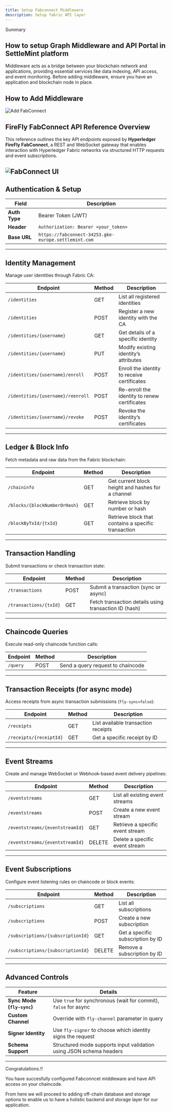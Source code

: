 ```yaml
---
title: Setup Fabconnect Middleware
description: Setup fabric API layer
---
```



<div style={{
  backgroundColor: "#e1eafd", 
  color: "#356fee", 
  padding: "0.5px 10px 10px 10px",
  borderRadius: "10px", 
  fontSize: "18px", 
  fontWeight: "bold",
  lineHeight: "1.5",
  textAlign: "left"
}}>
  Summary  
  <div style={{ fontSize: "16px", fontWeight: "normal", marginTop: "5px" }}>

</div>
</div>

## How to setup Graph Middleware and API Portal in SettleMint platform

Middleware acts as a bridge between your blockchain network and applications,
providing essential services like data indexing, API access, and event
monitoring. Before adding middleware, ensure you have an application and
blockchain node in place.

## How to Add Middleware

![Add FabConnect](../../../img/building-with-settlemint/add-fabconnect.png)

## FireFly FabConnect API Reference Overview

This reference outlines the key API endpoints exposed by **Hyperledger FireFly
FabConnect**, a REST and WebSocket gateway that enables interaction with
Hyperledger Fabric networks via structured HTTP requests and event
subscriptions.

## ![FabConnect UI](../../../img/building-with-settlemint/fabconnect-ui.png)

## Authentication & Setup

| Field         | Description                                          |
| ------------- | ---------------------------------------------------- |
| **Auth Type** | Bearer Token (JWT)                                   |
| **Header**    | `Authorization: Bearer <your_token>`                 |
| **Base URL**  | `https://fabconnect-34253.gke-europe.settlemint.com` |

---

## Identity Management

Manage user identities through Fabric CA:

| Endpoint                          | Method | Description                                  |
| --------------------------------- | ------ | -------------------------------------------- |
| `/identities`                     | GET    | List all registered identities               |
| `/identities`                     | POST   | Register a new identity with the CA          |
| `/identities/{username}`          | GET    | Get details of a specific identity           |
| `/identities/{username}`          | PUT    | Modify existing identity’s attributes        |
| `/identities/{username}/enroll`   | POST   | Enroll the identity to receive certificates  |
| `/identities/{username}/reenroll` | POST   | Re-enroll the identity to renew certificates |
| `/identities/{username}/revoke`   | POST   | Revoke the identity’s certificates           |

---

## Ledger & Block Info

Fetch metadata and raw data from the Fabric blockchain:

| Endpoint                      | Method | Description                                         |
| ----------------------------- | ------ | --------------------------------------------------- |
| `/chaininfo`                  | GET    | Get current block height and hashes for a channel   |
| `/blocks/{blockNumberOrHash}` | GET    | Retrieve block by number or hash                    |
| `/blockByTxId/{txId}`         | GET    | Retrieve block that contains a specific transaction |

---

## Transaction Handling

Submit transactions or check transaction state:

| Endpoint               | Method | Description                                           |
| ---------------------- | ------ | ----------------------------------------------------- |
| `/transactions`        | POST   | Submit a transaction (sync or async)                  |
| `/transactions/{txId}` | GET    | Fetch transaction details using transaction ID (hash) |

---

## Chaincode Queries

Execute read-only chaincode function calls:

| Endpoint | Method | Description                       |
| -------- | ------ | --------------------------------- |
| `/query` | POST   | Send a query request to chaincode |

---

## Transaction Receipts (for async mode)

Access receipts from async transaction submissions (`fly-sync=false`):

| Endpoint                | Method | Description                         |
| ----------------------- | ------ | ----------------------------------- |
| `/receipts`             | GET    | List available transaction receipts |
| `/receipts/{receiptId}` | GET    | Get a specific receipt by ID        |

---

## Event Streams

Create and manage WebSocket or Webhook-based event delivery pipelines:

| Endpoint                        | Method | Description                      |
| ------------------------------- | ------ | -------------------------------- |
| `/eventstreams`                 | GET    | List all existing event streams  |
| `/eventstreams`                 | POST   | Create a new event stream        |
| `/eventstreams/{eventstreamId}` | GET    | Retrieve a specific event stream |
| `/eventstreams/{eventstreamId}` | DELETE | Delete a specific event stream   |

---

## Event Subscriptions

Configure event listening rules on chaincode or block events:

| Endpoint                          | Method | Description                       |
| --------------------------------- | ------ | --------------------------------- |
| `/subscriptions`                  | GET    | List all subscriptions            |
| `/subscriptions`                  | POST   | Create a new subscription         |
| `/subscriptions/{subscriptionId}` | GET    | Get a specific subscription by ID |
| `/subscriptions/{subscriptionId}` | DELETE | Remove a subscription by ID       |

---

## Advanced Controls

| Feature                    | Details                                                             |
| -------------------------- | ------------------------------------------------------------------- |
| **Sync Mode (`fly-sync`)** | Use `true` for synchronous (wait for commit), `false` for async     |
| **Custom Channel**         | Override with `fly-channel` parameter in query                      |
| **Signer Identity**        | Use `fly-signer` to choose which identity signs the request         |
| **Schema Support**         | Structured mode supports input validation using JSON schema headers |

---

<div style={{
  backgroundColor: "#D1E5E8", 
  color: "#000000", 
  padding: "0.5px 10px 10px 10px",
  borderRadius: "10px", 
  fontSize: "18px", 
  fontWeight: "light",
  lineHeight: "1.5",
  textAlign: "left"
}}>
Congratulations.!!

You have succesfully configured Fabconncet middleware and have API access on
your chaincode.

From here we will proceed to adding off-chain database and storage options to
enable us to have a holistic backend and storage layer for our application.

</div>
